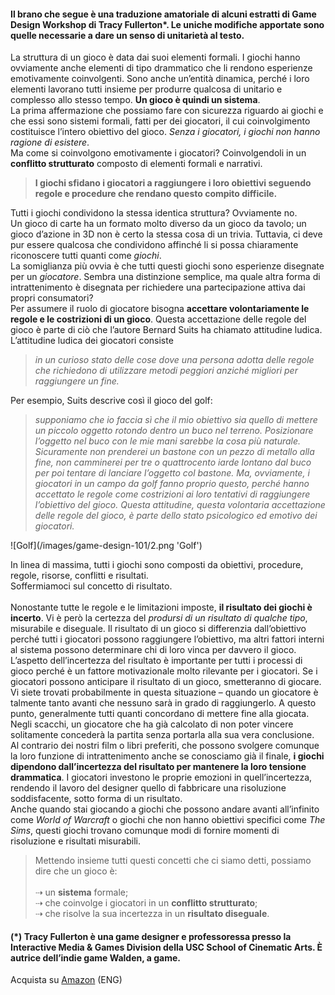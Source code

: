 #### Il brano che segue è una traduzione amatoriale di alcuni estratti di Game Design Workshop di Tracy Fullerton*. Le uniche modifiche apportate sono quelle necessarie a dare un senso di unitarietà al testo.

La struttura di un gioco è data dai suoi elementi formali. I giochi hanno ovviamente anche elementi di tipo drammatico che li rendono esperienze emotivamente coinvolgenti. Sono anche un’entità dinamica, perché i loro elementi lavorano tutti insieme per produrre qualcosa di unitario e complesso allo stesso tempo. **Un gioco è quindi un sistema**.\
La prima affermazione che possiamo fare con sicurezza riguardo ai giochi e che essi sono sistemi formali, fatti per dei giocatori, il cui coinvolgimento costituisce l’intero obiettivo del gioco. *Senza i giocatori, i giochi non hanno ragione di esistere*.\
Ma come si coinvolgono emotivamente i giocatori? Coinvolgendoli in un **conflitto strutturato** composto di elementi formali e narrativi.

> **I giochi sfidano i giocatori a raggiungere i loro obiettivi seguendo regole e procedure che rendano questo compito difficile.**

Tutti i giochi condividono la stessa identica struttura? Ovviamente no.\
Un gioco di carte ha un formato molto diverso da un gioco da tavolo; un gioco d’azione in 3D non è certo la stessa cosa di un trivia. Tuttavia, ci deve pur essere qualcosa che condividono affinché li si possa chiaramente riconoscere tutti quanti come *giochi*.\
La somiglianza più ovvia è che tutti questi giochi sono esperienze disegnate per un *giocatore*. Sembra una distinzione semplice, ma quale altra forma di intrattenimento è disegnata per richiedere una partecipazione attiva dai propri consumatori?\
Per assumere il ruolo di giocatore bisogna **accettare volontariamente le regole e le costrizioni di un gioco**. Questa accettazione delle regole del gioco è parte di ciò che l’autore Bernard Suits ha chiamato attitudine ludica. L’attitudine ludica dei giocatori consiste

> *in un curioso stato delle cose dove una persona adotta delle regole che richiedono di utilizzare metodi peggiori anziché migliori per raggiungere un fine.*

Per esempio, Suits descrive così il gioco del golf:

> *supponiamo che io faccia sì che il mio obiettivo sia quello di mettere un piccolo oggetto rotondo dentro un buco nel terreno. Posizionare l’oggetto nel buco con le mie mani sarebbe la cosa più naturale. Sicuramente non prenderei un bastone con un pezzo di metallo alla fine, non camminerei per tre o quattrocento iarde lontano dal buco per poi tentare di lanciare l’oggetto col bastone. Ma, ovviamente, i giocatori in un campo da golf fanno proprio questo, perché hanno accettato le regole come costrizioni ai loro tentativi di raggiungere l’obiettivo del gioco. Questa attitudine, questa volontaria accettazione delle regole del gioco, è parte dello stato psicologico ed emotivo dei giocatori.*

<ImageBlock>
    <Image rounded>![Golf](/images/game-design-101/2.png 'Golf')</Image>
</ImageBlock>


In linea di massima, tutti i giochi sono composti da obiettivi, procedure, regole, risorse, conflitti e risultati.\
Soffermiamoci sul concetto di risultato.\
\
Nonostante tutte le regole e le limitazioni imposte, **il risultato dei giochi è incerto**. Vi è però la certezza del *prodursi di un risultato di qualche tipo*, misurabile e diseguale. Il risultato di un gioco si differenzia dall’obiettivo perché tutti i giocatori possono raggiungere l’obiettivo, ma altri fattori interni al sistema possono determinare chi di loro vinca per davvero il gioco.\
L’aspetto dell’incertezza del risultato è importante per tutti i processi di gioco perché è un fattore motivazionale molto rilevante per i giocatori. Se i giocatori possono anticipare il risultato di un gioco, smetteranno di giocare. Vi siete trovati probabilmente in questa situazione – quando un giocatore è talmente tanto avanti che nessuno sarà in grado di raggiungerlo. A questo punto, generalmente tutti quanti concordano di mettere fine alla giocata. Negli scacchi, un giocatore che ha già calcolato di non poter vincere solitamente concederà la partita senza portarla alla sua vera conclusione.\
Al contrario dei nostri film o libri preferiti, che possono svolgere comunque la loro funzione di intrattenimento anche se conosciamo già il finale, **i giochi dipendono dall’incertezza del risultato per mantenere la loro tensione drammatica**. I giocatori investono le proprie emozioni in quell’incertezza, rendendo il lavoro del designer quello di fabbricare una risoluzione soddisfacente, sotto forma di un risultato.\
Anche quando stai giocando a giochi che possono andare avanti all’infinito come *World of Warcraft* o giochi che non hanno obiettivi specifici come *The Sims*, questi giochi trovano comunque modi di fornire momenti di risoluzione e risultati misurabili.

> Mettendo insieme tutti questi concetti che ci siamo detti, possiamo dire che un gioco è:\
\
⇢ un **sistema** formale;\
⇢ che coinvolge i giocatori in un **conflitto strutturato**;\
⇢ che risolve la sua incertezza in un **risultato diseguale**.

#### (*) Tracy Fullerton è una game designer e professoressa presso la Interactive Media & Games Division della USC School of Cinematic Arts. È autrice dell’indie game Walden, a game.

<ShoppingTips>Acquista su [Amazon](https://www.amazon.it/dp/B00AQNVUW8/) (ENG)</ShoppingTips>